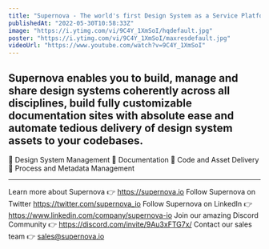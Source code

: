 ```yaml
---
title: "Supernova - The world's first Design System as a Service Platform"
publishedAt: "2022-05-30T10:58:33Z"
image: "https://i.ytimg.com/vi/9C4Y_1XmSoI/hqdefault.jpg"
poster: "https://i.ytimg.com/vi/9C4Y_1XmSoI/maxresdefault.jpg"
videoUrl: "https://www.youtube.com/watch?v=9C4Y_1XmSoI"
---
```


## Supernova enables you to build, manage and share design systems coherently across all disciplines, build fully customizable documentation sites with absolute ease and automate tedious delivery of design system assets to your codebases.

🔹 Design System Management
🔹 Documentation
🔹 Code and Asset Delivery
🔹 Process and Metadata Management

---

Learn more about Supernova 👉 https://supernova.io
Follow Supernova on Twitter https://twitter.com/supernova_io
Follow Supernova on LinkedIn 👉https://www.linkedin.com/company/supernova-io
Join our amazing Discord Community 👉 https://discord.com/invite/9Au3xFTG7x/
Contact our sales team 👉 sales@supernova.io
